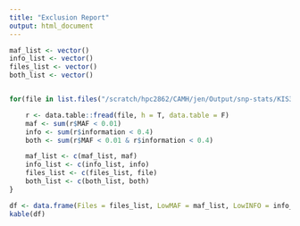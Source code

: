 ```yaml
---
title: "Exclusion Report"
output: html_document
---
```


```R

maf_list <- vector()
info_list <- vector()
files_list <- vector()
both_list <- vector()


for(file in list.files("/scratch/hpc2862/CAMH/jen/Output/snp-stats/KIS3_AA"){

	r <- data.table::fread(file, h = T, data.table = F)
	maf <- sum(r$MAF < 0.01)
	info <- sum(r$information < 0.4)
	both <- sum(r$MAF < 0.01 & r$information < 0.4)

	maf_list <- c(maf_list, maf)
	info_list <- c(info_list, info)
	files_list <- c(files_list, file)
	both_list <- c(both_list, both)
}

df <- data.frame(Files = files_list, LowMAF = maf_list, LowINFO = info_list, Both = both_list)
kable(df)
```
